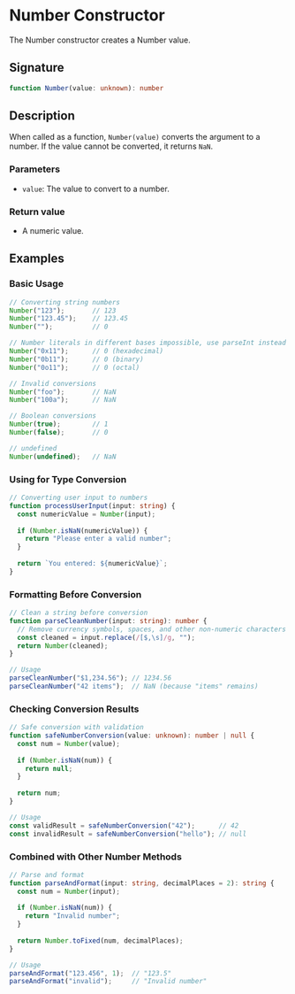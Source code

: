# Number Constructor

The Number constructor creates a Number value.

## Signature

```ts
function Number(value: unknown): number
```

## Description

When called as a function, `Number(value)` converts the argument to a number. If the value cannot be converted, it returns `NaN`.

### Parameters
- `value`: The value to convert to a number.

### Return value
- A numeric value.

## Examples

### Basic Usage

```ts
// Converting string numbers
Number("123");       // 123
Number("123.45");    // 123.45
Number("");          // 0

// Number literals in different bases impossible, use parseInt instead
Number("0x11");      // 0 (hexadecimal)
Number("0b11");      // 0 (binary)
Number("0o11");      // 0 (octal)

// Invalid conversions
Number("foo");       // NaN
Number("100a");      // NaN

// Boolean conversions
Number(true);        // 1
Number(false);       // 0

// undefined
Number(undefined);   // NaN
```

### Using for Type Conversion

```ts
// Converting user input to numbers
function processUserInput(input: string) {
  const numericValue = Number(input);
  
  if (Number.isNaN(numericValue)) {
    return "Please enter a valid number";
  }
  
  return `You entered: ${numericValue}`;
}
```

### Formatting Before Conversion

```ts
// Clean a string before conversion
function parseCleanNumber(input: string): number {
  // Remove currency symbols, spaces, and other non-numeric characters
  const cleaned = input.replace(/[$,\s]/g, "");
  return Number(cleaned);
}

// Usage
parseCleanNumber("$1,234.56"); // 1234.56
parseCleanNumber("42 items");  // NaN (because "items" remains)
```

### Checking Conversion Results

```ts
// Safe conversion with validation
function safeNumberConversion(value: unknown): number | null {
  const num = Number(value);
  
  if (Number.isNaN(num)) {
    return null;
  }
  
  return num;
}

// Usage
const validResult = safeNumberConversion("42");      // 42
const invalidResult = safeNumberConversion("hello"); // null
```

### Combined with Other Number Methods

```ts
// Parse and format
function parseAndFormat(input: string, decimalPlaces = 2): string {
  const num = Number(input);
  
  if (Number.isNaN(num)) {
    return "Invalid number";
  }
  
  return Number.toFixed(num, decimalPlaces);
}

// Usage
parseAndFormat("123.456", 1);  // "123.5"
parseAndFormat("invalid");     // "Invalid number"
``` 